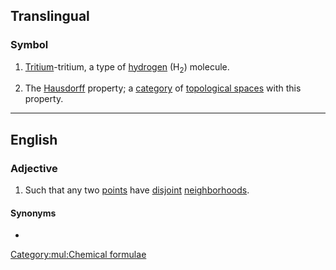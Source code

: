 {{also|T2}}
==Translingual==

===Symbol===
{{head|mul|symbol}}

# {{lb|mul|inorganic compound}} [[tritium|Tritium]]-tritium, a type of [[hydrogen]] (H<sub>2</sub>) molecule.
# {{lb|mul|topology}} The [[Hausdorff]] property; a [[category]] of [[topological space]]s with this property.

[[Category:mul:Chemical formulae]]

----

==English==

===Adjective===
{{en-adj|-}}

# {{lb|en|topology|of a [[topological space]]}} Such that any two [[point]]s have [[disjoint]] [[neighborhood]]s.

====Synonyms====
* {{l|en|Hausdorff}}